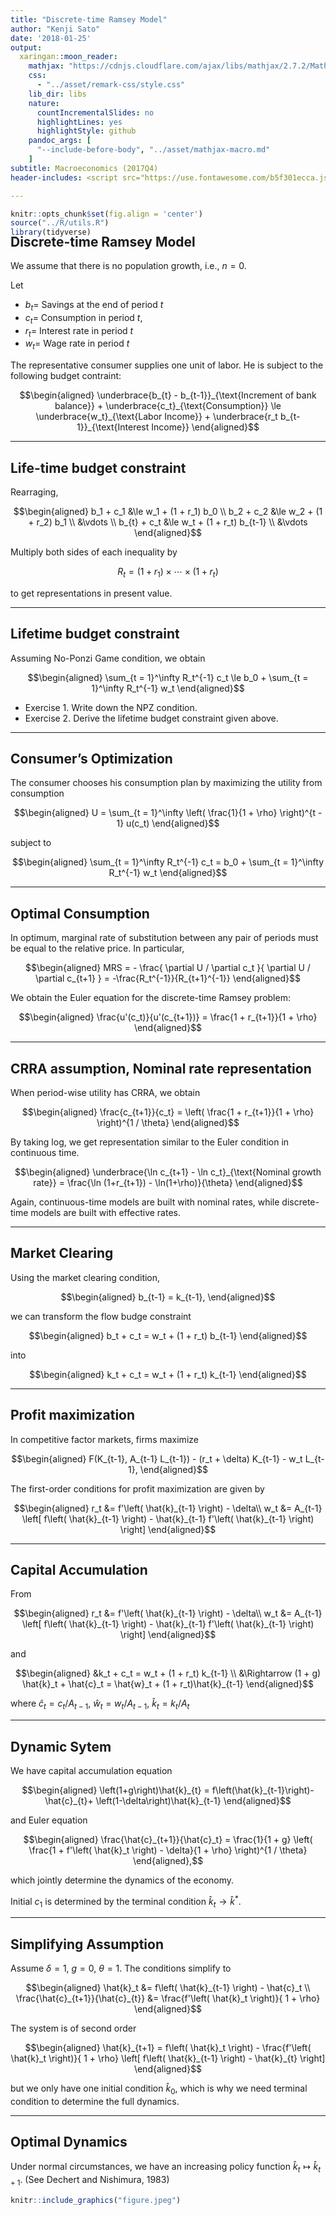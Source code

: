 ```yaml
---
title: "Discrete-time Ramsey Model"
author: "Kenji Sato"
date: '2018-01-25'
output:
  xaringan::moon_reader:
    mathjax: "https://cdnjs.cloudflare.com/ajax/libs/mathjax/2.7.2/MathJax.js?config=TeX-AMS-MML_HTMLorMML"
    css: 
      - "../asset/remark-css/style.css"
    lib_dir: libs
    nature:
      countIncrementalSlides: no
      highlightLines: yes
      highlightStyle: github
    pandoc_args: [
      "--include-before-body", "../asset/mathjax-macro.md"
    ]
subtitle: Macroeconomics (2017Q4)
header-includes: <script src="https://use.fontawesome.com/b5f301ecca.js"></script>

---
```


```r
knitr::opts_chunk$set(fig.align = 'center')
source("../R/utils.R")
library(tidyverse)
```

<div style="margin-top: -2.5em"></div>

## Discrete-time Ramsey Model

We assume that there is no population growth, i.e., $n = 0$.

Let 

- $b_t =$ Savings at the end of period $t$
- $c_t =$ Consumption in period $t$,
- $r_t =$ Interest rate in period $t$
- $w_t =$ Wage rate in period $t$

The representative consumer supplies one unit of labor. 
He is subject to the following budget contraint: 

$$\begin{aligned}
  \underbrace{b_{t} - b_{t-1}}_{\text{Increment of bank balance}} + 
  \underbrace{c_t}_{\text{Consumption}}
  \le
  \underbrace{w_t}_{\text{Labor Income}}
  +
  \underbrace{r_t b_{t-1}}_{\text{Interest Income}}
\end{aligned}$$

---

## Life-time budget constraint

Rearraging, 

$$\begin{aligned}
  b_1 + c_1 &\le w_1 + (1 + r_1) b_0 \\
  b_2 + c_2 &\le w_2 + (1 + r_2) b_1 \\
            &\vdots \\
  b_{t} + c_t &\le w_t + (1 + r_t) b_{t-1} \\
            &\vdots 
\end{aligned}$$

Multiply both sides of each inequality by 

$$
  R_t = (1 + r_1) \times \cdots \times (1 + r_t)
$$

to get representations in present value.

---

## Lifetime budget constraint

Assuming No-Ponzi Game condition, we obtain

$$\begin{aligned}
  \sum_{t = 1}^\infty R_t^{-1} c_t 
  \le
  b_0 
  +
  \sum_{t = 1}^\infty R_t^{-1} w_t
\end{aligned}$$

* Exercise 1. Write down the NPZ condition.
* Exercise 2. Derive the lifetime budget constraint given above.

---

## Consumer's Optimization

The consumer chooses his consumption plan by maximizing the utility from consumption

$$\begin{aligned}
U = \sum_{t = 1}^\infty \left( \frac{1}{1 + \rho} \right)^{t - 1} u(c_t)
\end{aligned}$$

subject to 

$$\begin{aligned}
  \sum_{t = 1}^\infty R_t^{-1} c_t 
  =
  b_0 
  +
  \sum_{t = 1}^\infty R_t^{-1} w_t
\end{aligned}$$


---

## Optimal Consumption

In optimum, marginal rate of substitution between any pair of periods must be equal to the relative price. In particular,

$$\begin{aligned}
  MRS = - \frac{
    \partial U / \partial c_t
  }{
    \partial U / \partial c_{t+1}
  }
  = -\frac{R_t^{-1}}{R_{t+1}^{-1}}
\end{aligned}$$

We obtain the Euler equation for the discrete-time Ramsey problem:

$$\begin{aligned}
  \frac{u'(c_t)}{u'(c_{t+1})} = 
  \frac{1 + r_{t+1}}{1 + \rho}
\end{aligned}$$

---

## CRRA assumption, Nominal rate representation

When period-wise utility has CRRA, we obtain

$$\begin{aligned}
  \frac{c_{t+1}}{c_t} 
  =
  \left(
    \frac{1 + r_{t+1}}{1 + \rho}
  \right)^{1 / \theta}
\end{aligned}$$

By taking log, we get representation similar to the Euler condition in continuous time.

$$\begin{aligned}
  \underbrace{\ln c_{t+1} - \ln c_t}_{\text{Nominal growth rate}} = 
  \frac{\ln (1+r_{t+1}) - \ln(1+\rho)}{\theta}
\end{aligned}$$

Again, continuous-time models are built with nominal rates, while discrete-time models are built with effective rates. 

---

## Market Clearing 

Using the market clearing condition,

$$\begin{aligned}
  b_{t-1} = k_{t-1},
\end{aligned}$$

we can transform the flow budge constraint

$$\begin{aligned}
  b_t + c_t = w_t + (1 + r_t) b_{t-1}
\end{aligned}$$

into

$$\begin{aligned}
  k_t + c_t = w_t + (1 + r_t) k_{t-1}
\end{aligned}$$

---

## Profit maximization

In competitive factor markets, firms maximize

$$\begin{aligned}
  F(K_{t-1}, A_{t-1} L_{t-1}) - (r_t + \delta) K_{t-1} - w_t L_{t-1},
\end{aligned}$$

The first-order conditions for profit maximization are given by

$$\begin{aligned}
  r_t &= f'\left( \hat{k}_{t-1} \right) - \delta\\
  w_t &= A_{t-1} \left[ 
           f\left( \hat{k}_{t-1} \right) - 
           \hat{k}_{t-1} f'\left( \hat{k}_{t-1} \right)
         \right]
\end{aligned}$$

---

## Capital Accumulation

From 

$$\begin{aligned}
  r_t &= f'\left( \hat{k}_{t-1} \right) - \delta\\
  w_t &= A_{t-1} \left[ 
           f\left( \hat{k}_{t-1} \right) - 
           \hat{k}_{t-1} f'\left( \hat{k}_{t-1} \right)
         \right]
\end{aligned}$$

and

$$\begin{aligned}
  &k_t + c_t = w_t + (1 + r_t) k_{t-1} \\
  &\Rightarrow
  (1 + g) \hat{k}_t + \hat{c}_t = \hat{w}_t + (1 + r_t)\hat{k}_{t-1}
\end{aligned}$$

where $\hat{c}_t = c_t / A_{t-1}$, $\hat{w}_t = w_t / A_{t-1}$, $\hat{k}_t = k_t / A_t$



---

## Dynamic Sytem

We have capital accumulation equation

$$\begin{aligned}
  \left(1+g\right)\hat{k}_{t}
  =
  f\left(\hat{k}_{t-1}\right)-\hat{c}_{t}+
  \left(1-\delta\right)\hat{k}_{t-1}
\end{aligned}$$


and Euler equation

$$\begin{aligned}
  \frac{\hat{c}_{t+1}}{\hat{c}_t} 
  =
  \frac{1}{1 + g}
  \left(
    \frac{1 + f'\left( \hat{k}_t \right) - \delta}{1 + \rho}
  \right)^{1 / \theta}
\end{aligned},$$

which jointly determine the dynamics of the economy.

Initial $c_1$ is determined by the terminal condition $\hat{k}_t \to \hat{k}^*$.

---

## Simplifying Assumption

Assume $\delta = 1$, $g = 0$, $\theta = 1$. The conditions simplify to

$$\begin{aligned}
  \hat{k}_t &= f\left( \hat{k}_{t-1} \right) - \hat{c}_t \\
  \frac{\hat{c}_{t+1}}{\hat{c}_{t}} &= \frac{f'\left( \hat{k}_t \right)}{ 1 + \rho}
\end{aligned}$$

The system is of second order

$$\begin{aligned}
  \hat{k}_{t+1} 
  = 
  f\left( \hat{k}_t \right) - 
  \frac{f'\left( \hat{k}_t \right)}{ 1 + \rho}
  \left[
    f\left( \hat{k}_{t-1} \right) - \hat{k}_{t}
  \right]
\end{aligned}$$

but we only have one initial condition $\hat{k}_0$, which is why we need terminal 
condition to determine the full dynamics.

---

## Optimal Dynamics

Under normal circumstances, we have an increasing policy function $\hat{k}_t \mapsto \hat{k}_{t+1}$. (See Dechert and Nishimura, 1983)

```r
knitr::include_graphics("figure.jpeg")
```





